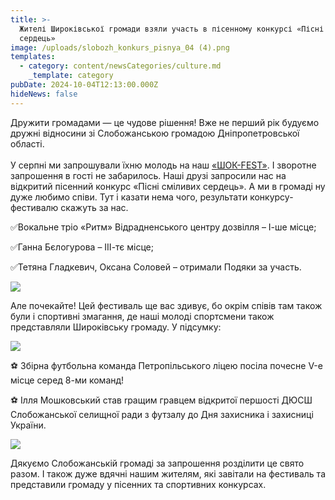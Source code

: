 ```yaml
---
title: >-
  Жителі Широківської громади взяли участь в пісенному конкурсі «Пісні сміливих
  сердець»
image: /uploads/slobozh_konkurs_pisnya_04 (4).png
templates:
  - category: content/newsCategories/culture.md
    _template: category
pubDate: 2024-10-04T12:13:00.000Z
hideNews: false
---
```


Дружити громадами — це чудове рішення! Вже не перший рік будуємо дружні відносини зі Слобожанською громадою Дніпропетровської області. \
\
У серпні ми запрошували їхню молодь на наш [«ШОК-FEST»](http://surl.li/zhfizx).  І зворотне запрошення в гості не забарилось. Наші друзі запросили нас на відкритий пісенний конкурс «Пісні сміливих сердець». А ми в громаді ну дуже любимо співи. Тут і казати нема чого, результати конкурсу-фестивалю скажуть за нас.

✅Вокальне тріо «Ритм» Відрадненського центру дозвілля – І-ше місце;

✅Ганна Бєлогурова – ІІІ-тє місце;

✅Тетяна Гладкевич, Оксана Соловей – отримали Подяки за участь.

![](</uploads/slobozh_konkurs_pisnya_04 (3).png>)

Але почекайте! Цей фестиваль ще вас здивує, бо окрім співів там також були і спортивні змагання, де наші молоді спортсмени також представляли Широківську громаду. У підсумку: 


![](</uploads/slobozh_konkurs_pisnya_04 (1).png>)

⚽ Збірна футбольна команда Петропільського ліцею посіла почесне V-е місце серед 8-ми команд!

⚽ Ілля Мошковський став rращим гравцем відкритої першості ДЮСШ Слобожанської селищної ради з футзалу до Дня захисника і захисниці України.

![](</uploads/slobozh_konkurs_pisnya_04 (2).png>)

Дякуємо Слобожанській громаді за запрошення розділити це свято разом. І також дуже вдячні нашим жителям, які завітали на фестиваль та представили громаду у пісенних та спортивних конкурсах.
